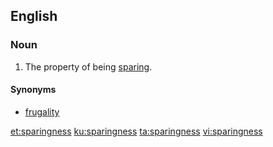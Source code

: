 ==English==

===Noun===
{{en-noun|-}}

#The property of being [[sparing]].

====Synonyms====
*[[frugality]]

[[et:sparingness]]
[[ku:sparingness]]
[[ta:sparingness]]
[[vi:sparingness]]